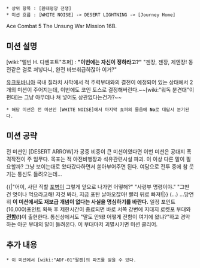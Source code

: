  * 상위 항목 : [환태평양 전쟁]
 * 미션 흐름 : [WHITE NOISE] -> DESERT LIGHTNING -> [Journey Home]

Ace Combat 5 The Unsung War Mission 16B.

== 미션 설명 == 

[wiki:"앨빈 H. 다벤포트"쵸퍼] : '''"이번에는 자신이 정하라고?"'''
"젠장, 젠장, 제엔장! 동전같은 걸로 쳐넣다니, 완전 바보취급하잖아 이거?"

[[유크토바니아]] 국내 질라치 사막에서 적 주력부대와의 결전이 예정되어 있는 상태에서 2개의 미션이 주어지는데, 이번에도 코인 토스로 결정해버린다.~~[wiki:"워독 분견대"이 편대]는 그냥 아무데나 쳐 넣어도 상관없다는건가?~~

 * 해당 미션은 전 미션인 [WHITE NOISE]에서 마지막 쵸퍼의 물음에 '''No'''로 대답시 분기된다.

== 미션 공략 ==

전 미션인 [DESERT ARROW]가 공중 비중이 큰 미션이였다면 이번 미션은 공대지 폭격작전이 주 임무다. 목표는 적 야전비행장과 석유관련시설 파괴. 이 이상 다른 말이 필요할까? 그냥 보이는대로 왔다갔다하면서 쏟아부어주면 된다.
여담으로 전투 중에 참 웃기는 통신도 들려오는데...

{{|"어이, 사단 직할 [[포병]]이 그렇게 앞으로 나가면 어떻해?"
"사령부 명령이야."
"그딴 건 엿이나 먹으라고해! 저것 봐라, 지금 포탄 날아오잖아! 빨리 뒤로 빠져!|}}
(...)
...당연히 '''이 미션에서도 재보급 개념이 없다는 사실을 명심하기를 바란다.''' 일정 포인트(16,000)포인트 획득 후 제한시간이 종료되면 바로 서쪽 강변에 지대지 로켓포 부대와 '''[[전함]](!)'''이 출현한다. 통신상에서도 "말도 안돼! 어떻게 전함이 여기에 왔냐?"하고 경악하는 아군 부대의 말이 들려온다. 이 부대마저 괴멸시키면 미션 클리어.

== 추가 내용 ==

 * 이 미션에서 [wiki:"ADF-01"팔켄]의 파츠를 얻을 수 있다.
